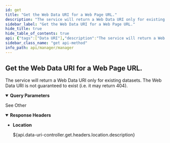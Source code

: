 ```yaml
---
id: get
title: "Get the Web Data URI for a Web Page URL."
description: "The service will return a Web Data URI only for existing datasets. The Web Data URI is not guaranteed to exist (i.e. it may return 404)."
sidebar_label: "Get the Web Data URI for a Web Page URL."
hide_title: true
hide_table_of_contents: true
api: {"tags":["Data URI"],"description":"The service will return a Web Data URI only for existing datasets. The Web Data URI is not guaranteed to exist (i.e. it may return 404).\n","operationId":"get","parameters":[{"name":"u","in":"query","description":"The Web Page URL.","required":true,"schema":{"type":"string","format":"url"}}],"responses":{"303":{"description":"See Other","headers":{"Location":{"description":"${api.data-uri-controller.get.headers.location.description}","style":"simple","schema":{}}}}},"method":"get","path":"/data-uri","servers":[{"url":"https://api.wordlift.io"}],"securitySchemes":{"OAuth2":{"type":"oauth2","flows":{"authorizationCode":{"authorizationUrl":"https://s.wordlift.io/oauth/authorize/","tokenUrl":"https://s.wordlift.io/oauth/token/","scopes":{"basic":"basic scope"}}}}},"info":{"title":"Manager","description":"Subscription management and related services.","termsOfService":"https://wordlift.io/terms-of-service/","contact":{"name":"WordLift","url":"https://wordlift.io","email":"hello@wordlift.io"},"license":{"name":"(c) copyright 2022-present WordLift","url":"https://wordlift.io"},"version":"1.0"},"postman":{"name":"Get the Web Data URI for a Web Page URL.","description":{"content":"The service will return a Web Data URI only for existing datasets. The Web Data URI is not guaranteed to exist (i.e. it may return 404).\n","type":"text/plain"},"url":{"path":["data-uri"],"host":["{{baseUrl}}"],"query":[{"disabled":false,"description":{"content":"(Required) The Web Page URL.","type":"text/plain"},"key":"u","value":""}],"variable":[]},"method":"GET"}}
sidebar_class_name: "get api-method"
info_path: api/manager/manager
---
```



## Get the Web Data URI for a Web Page URL.



The service will return a Web Data URI only for existing datasets. The Web Data URI is not guaranteed to exist (i.e. it may return 404).


<details style={{"marginBottom":"1rem"}} data-collapsed={false} open={true}><summary style={{}}><strong>Query Parameters</strong></summary><div><ul><ParamsItem className={"paramsItem"} param={{"name":"u","in":"query","description":"The Web Page URL.","required":true,"schema":{"type":"string","format":"url"}}}></ParamsItem></ul></div></details><div><ApiTabs><TabItem label={"303"} value={"303"}><div>

See Other

</div><details style={{"textAlign":"left","marginBottom":"1rem"}} data-collaposed={true} open={false}><summary style={{}}><strong>Response Headers</strong></summary><ul style={{"marginLeft":"1rem"}}><li className={"schemaItem"}><summary style={{}}><strong>Location</strong></summary><div><div style={{"marginTop":".5rem","marginBottom":".5rem"}}>

${api.data-uri-controller.get.headers.location.description}

</div></div></li></ul></details><div></div></TabItem></ApiTabs></div>
      